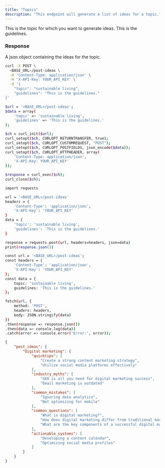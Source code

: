 ```yaml
---
title: "Topics"
description: "This endpoint will generate a list of ideas for a topic."
---
```


<ParamField body="topic" type="string">
  This is the topic for which you want to generate ideas.
</ParamField>

<ParamField body="guidelines" type="string">
  This is the guidelines.
</ParamField>

### Response

<ResponseField name="post_ideas" type="string">
  A json object containing the ideas for the topic.
</ResponseField>

<RequestExample>

```bash cURL
curl -X POST \
  <BASE_URL>/post-ideas \
  -H 'Content-Type: application/json' \
  -H 'X-API-Key: YOUR_API_KEY' \
  -d '{
    "topic": "sustainable living",
    "guidelines": "This is the guidelines."
}'

```

```bash PHP
$url = '<BASE_URL>/post-ideas';
$data = array(
    'topic' => 'sustainable living',
    'guidelines' => 'This is the guidelines.'
);

$ch = curl_init($url);
curl_setopt($ch, CURLOPT_RETURNTRANSFER, true);
curl_setopt($ch, CURLOPT_CUSTOMREQUEST, "POST");
curl_setopt($ch, CURLOPT_POSTFIELDS, json_encode($data));
curl_setopt($ch, CURLOPT_HTTPHEADER, array(
    'Content-Type: application/json',
    'X-API-Key: YOUR_API_KEY'
));

$response = curl_exec($ch);
curl_close($ch);

```

```bash Python
import requests

url = '<BASE_URL>/post-ideas'
headers = {
    'Content-Type': 'application/json',
    'X-API-Key': 'YOUR_API_KEY'
}
data = {
    'topic': 'sustainable living',
    'guidelines': 'This is the guidelines.'
}

response = requests.post(url, headers=headers, json=data)
print(response.json())

```

```bash JavaScript
const url = '<BASE_URL>/post-ideas';
const headers = {
    'Content-Type': 'application/json',
    'X-API-Key': 'YOUR_API_KEY'
};
const data = {
    topic: 'sustainable living',
    guidelines: 'This is the guidelines.'
};

fetch(url, {
    method: 'POST',
    headers: headers,
    body: JSON.stringify(data)
})
.then(response => response.json())
.then(data => console.log(data))
.catch(error => console.error('Error:', error));

```

</RequestExample>

<ResponseExample>

```json Response
{
    "post_ideas": {
        "Digital marketing": {
            "quicktips": [
                "Create a strong content marketing strategy",
                "Utilize social media platforms effectively"
            ],
            "industry_myths": [
                "SEO is all you need for digital marketing success",
                "Email marketing is outdated"
            ],
            "common_mistakes": [
                "Ignoring data analytics",
                "Not optimizing for mobile"
            ],
            "common_questions": [
                "What is digital marketing?",
                "How does digital marketing differ from traditional marketing?",
                "What are the key components of a successful digital marketing strategy?"
            ],
            "actionable_systems": [
                "Developing a content calendar",
                "Optimizing social media profiles"
            ]
        }
    }
}
```

</ResponseExample>


&nbsp;
#
&nbsp;
#
&nbsp;